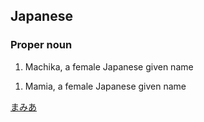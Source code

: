 ==Japanese==
{{ja-kanjitab|真|実|愛}}

===Proper noun===
{{ja-pos|proper|まちか}}
# Machika, a female Japanese given name

{{ja-pos|proper|まみあ}}
# Mamia, a female Japanese given name

[[Category:Japanese female given names|まみあ]]